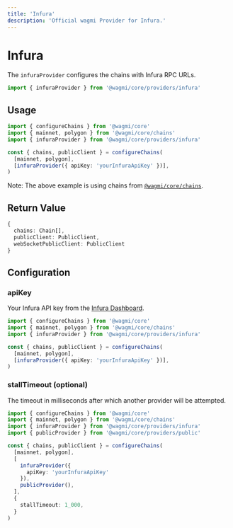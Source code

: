 ```yaml
---
title: 'Infura'
description: 'Official wagmi Provider for Infura.'
---
```



# Infura

The `infuraProvider` configures the chains with Infura RPC URLs.

```ts
import { infuraProvider } from '@wagmi/core/providers/infura'
```

## Usage

```ts
import { configureChains } from '@wagmi/core'
import { mainnet, polygon } from '@wagmi/core/chains'
import { infuraProvider } from '@wagmi/core/providers/infura'

const { chains, publicClient } = configureChains(
  [mainnet, polygon],
  [infuraProvider({ apiKey: 'yourInfuraApiKey' })],
)
```

Note: The above example is using chains from [`@wagmi/core/chains`](/core/chains#wagmicorechains).

## Return Value

```ts
{
  chains: Chain[],
  publicClient: PublicClient,
  webSocketPublicClient: PublicClient
}
```

## Configuration

### apiKey

Your Infura API key from the [Infura Dashboard](https://infura.io/login).

```ts {7}
import { configureChains } from '@wagmi/core'
import { mainnet, polygon } from '@wagmi/core/chains'
import { infuraProvider } from '@wagmi/core/providers/infura'

const { chains, publicClient } = configureChains(
  [mainnet, polygon],
  [infuraProvider({ apiKey: 'yourInfuraApiKey' })],
)
```

### stallTimeout (optional)

The timeout in milliseconds after which another provider will be attempted.

```ts {11}
import { configureChains } from '@wagmi/core'
import { mainnet, polygon } from '@wagmi/core/chains'
import { infuraProvider } from '@wagmi/core/providers/infura'
import { publicProvider } from '@wagmi/core/providers/public'

const { chains, publicClient } = configureChains(
  [mainnet, polygon],
  [
    infuraProvider({
      apiKey: 'yourInfuraApiKey'
    }),
    publicProvider(),
  ],
  {
    stallTimeout: 1_000,
  }
)
```
